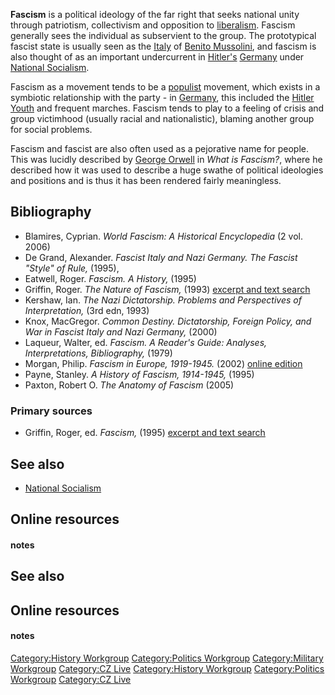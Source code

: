 {{subpages}}

'''Fascism''' is a political ideology of the far right that seeks national unity through patriotism, collectivism and opposition to [[liberalism]]. Fascism generally sees the individual as subservient to the group. The prototypical fascist state is usually seen as the [[Italy]] of [[Benito Mussolini]], and fascism is also thought of as an important undercurrent in [[Adolf Hitler|Hitler's]] [[Germany]] under [[National Socialism]].

Fascism as a movement tends to be a [[populism|populist]] movement, which exists in a symbiotic relationship with the party - in [[Germany]], this included the [[Hitler Youth]] and frequent marches. Fascism tends to play to a feeling of crisis and group victimhood (usually racial and nationalistic), blaming another group for social problems.

Fascism and fascist are also often used as a pejorative name for people. This was lucidly described by [[George Orwell]] in ''What is Fascism?'', where he described how it was used to describe a huge swathe of political ideologies and positions and is thus it has been rendered fairly meaningless.

==Bibliography==
*  Blamires, Cyprian. ''World Fascism: A Historical Encyclopedia'' (2 vol. 2006)
* De Grand, Alexander. ''Fascist Italy and Nazi Germany. The Fascist "Style" of Rule,'' (1995),
* Eatwell, Roger. ''Fascism. A History,'' (1995)
* Griffin, Roger. ''The Nature of Fascism,'' (1993) [http://www.amazon.com/Nature-Fascism-Roger-Griffin/dp/0415096618/ref=sr_1_24?ie=UTF8&s=books&qid=1208116351&sr=1-24 excerpt and text search]
* Kershaw, Ian. ''The Nazi Dictatorship. Problems and Perspectives of Interpretation,'' (3rd edn, 1993)
* Knox, MacGregor. ''Common Destiny. Dictatorship, Foreign Policy, and War in Fascist Italy and Nazi Germany,'' (2000)
* Laqueur, Walter, ed. ''Fascism. A Reader's Guide: Analyses, Interpretations, Bibliography,'' (1979)
* Morgan, Philip. ''Fascism in Europe, 1919-1945.'' (2002) [http://www.questia.com/read/108077313?title=Fascism%20in%20Europe%2c%201919-1945 online edition]
* Payne, Stanley. ''A History of Fascism, 1914-1945,'' (1995)
*  Paxton, Robert O. ''The Anatomy of Fascism'' (2005)

===Primary sources===
* Griffin, Roger, ed. ''Fascism,'' (1995) [http://www.amazon.com/Fascism-Oxford-Readers-Roger-Griffin/dp/0192892495/ref=pd_bbs_sr_3?ie=UTF8&s=books&qid=1208116272&sr=1-3 excerpt and text search]

==See also==
* [[National Socialism]]
==Online resources==

====notes====
<references/>

[[Category:History Workgroup]]
[[Category:Politics Workgroup]]
[[Category:Military Workgroup]]
[[Category:CZ Live]]

==See also==
==Online resources==

====notes====
<references/>

[[Category:History Workgroup]]
[[Category:Politics Workgroup]]
[[Category:CZ Live]]